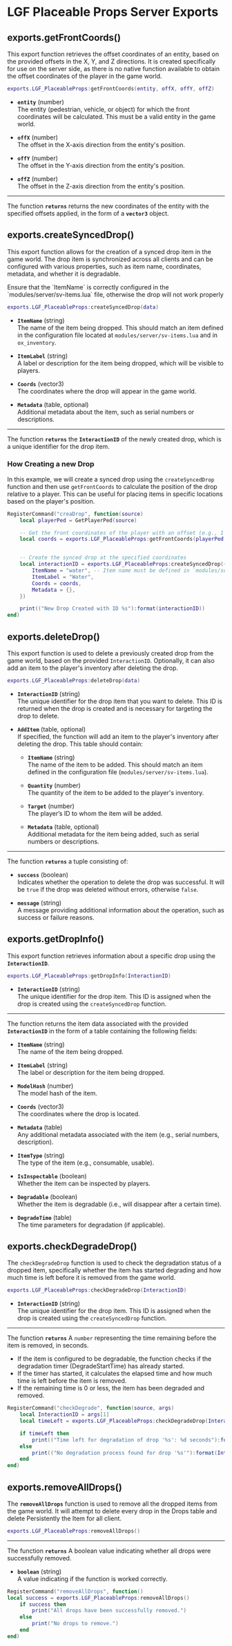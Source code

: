 
# LGF Placeable Props Server Exports

## exports.getFrontCoords()

This export function retrieves the offset coordinates of an entity, based on the provided offsets in the X, Y, and Z directions. It is created specifically for use on the server side, as there is no native function available to obtain the offset coordinates of the player in the game world.

```lua copy
exports.LGF_PlaceableProps:getFrontCoords(entity, offX, offY, offZ)
```

- **`entity`** (number)  
  The entity (pedestrian, vehicle, or object) for which the front coordinates will be calculated. This must be a valid entity in the game world.

- **`offX`** (number)  
  The offset in the X-axis direction from the entity's position.

- **`offY`** (number)  
  The offset in the Y-axis direction from the entity's position.

- **`offZ`** (number)  
  The offset in the Z-axis direction from the entity's position.

---

The function **`returns`** returns the new coordinates of the entity with the specified offsets applied, in the form of a **`vector3`** object.

## exports.createSyncedDrop()

This export function allows for the creation of a synced drop item in the game world. The drop item is synchronized across all clients and can be configured with various properties, such as item name, coordinates, metadata, and whether it is degradable.

<Callout type="warning" emoji="⚠️">
  Ensure that the `ItemName` is correctly configured in the
  `modules/server/sv-items.lua` file, otherwise the drop will not work properly
</Callout>

```lua copy
exports.LGF_PlaceableProps:createSyncedDrop(data)
```

- **`ItemName`** (string)  
  The name of the item being dropped. This should match an item defined in the configuration file located at `modules/server/sv-items.lua` and in `ox_inventory`.

- **`ItemLabel`** (string)  
  A label or description for the item being dropped, which will be visible to players.

- **`Coords`** (vector3)  
  The coordinates where the drop will appear in the game world.

- **`Metadata`** (table, optional)  
  Additional metadata about the item, such as serial numbers or descriptions.

---

The function **`returns`** the **`InteractionID`** of the newly created drop, which is a unique identifier for the drop item.

### How Creating a new Drop

In this example, we will create a synced drop using the `createSyncedDrop` function and then use `getFrontCoords` to calculate the position of the drop relative to a player. This can be useful for placing items in specific locations based on the player's position.

```lua copy
RegisterCommand("creaDrop", function(source)
    local playerPed = GetPlayerPed(source)

    -- Get the front coordinates of the player with an offset (e.g., 1 unit in front)
    local coords = exports.LGF_PlaceableProps:getFrontCoords(playerPed, 0.0, 1.0, 0.0)


    -- Create the synced drop at the specified coordinates
    local interactionID = exports.LGF_PlaceableProps:createSyncedDrop({
        ItemName = "water", -- Item name must be defined in `modules/server/sv-items.lua`
        ItemLabel = "Water",
        Coords = coords,
        Metadata = {},
    })

    print(("New Drop Created with ID %s"):format(interactionID))
end)
```

## exports.deleteDrop()

This export function is used to delete a previously created drop from the game world, based on the provided `InteractionID`. Optionally, it can also add an item to the player's inventory after deleting the drop.

```lua
exports.LGF_PlaceableProps:deleteDrop(data)
```

- **`InteractionID`** (string)  
  The unique identifier for the drop item that you want to delete. This ID is returned when the drop is created and is necessary for targeting the drop to delete.

- **`AddItem`** (table, optional)  
  If specified, the function will add an item to the player's inventory after deleting the drop. This table should contain:

  - **`ItemName`** (string)  
    The name of the item to be added. This should match an item defined in the configuration file (`modules/server/sv-items.lua`).

  - **`Quantity`** (number)  
    The quantity of the item to be added to the player's inventory.

  - **`Target`** (number)  
    The player’s ID to whom the item will be added.

  - **`Metadata`** (table, optional)  
    Additional metadata for the item being added, such as serial numbers or descriptions.

---

The function **`returns`** a tuple consisting of:

- **`success`** (boolean)  
  Indicates whether the operation to delete the drop was successful. It will be `true` if the drop was deleted without errors, otherwise `false`.

- **`message`** (string)  
  A message providing additional information about the operation, such as success or failure reasons.

## exports.getDropInfo()

This export function retrieves information about a specific drop using the **`InteractionID`**.

```lua
exports.LGF_PlaceableProps:getDropInfo(InteractionID)
```

- **`InteractionID`** (string)  
  The unique identifier for the drop item. This ID is assigned when the drop is created using the `createSyncedDrop` function.

---

The function returns the item data associated with the provided **`InteractionID`** in the form of a table containing the following fields:

- **`ItemName`** (string)  
  The name of the item being dropped.

- **`ItemLabel`** (string)  
  The label or description for the item being dropped.

- **`ModelHash`** (number)  
  The model hash of the item.

- **`Coords`** (vector3)  
  The coordinates where the drop is located.

- **`Metadata`** (table)  
  Any additional metadata associated with the item (e.g., serial numbers, description).

- **`ItemType`** (string)  
  The type of the item (e.g., consumable, usable).

- **`IsInspectable`** (boolean)  
  Whether the item can be inspected by players.

- **`Degradable`** (boolean)  
  Whether the item is degradable (i.e., will disappear after a certain time).

- **`DegradeTime`** (table)  
  The time parameters for degradation (if applicable).

## exports.checkDegradeDrop()

The `checkDegradeDrop` function is used to check the degradation status of a dropped item, specifically whether the item has started degrading and how much time is left before it is removed from the game world.

```lua
exports.LGF_PlaceableProps:checkDegradeDrop(InteractionID)
```

- **`InteractionID`** (string)  
  The unique identifier for the drop item. This ID is assigned when the drop is created using the `createSyncedDrop` function.

---

The function **`returns`** A `number` representing the time remaining before the item is removed, in seconds.

- If the item is configured to be degradable, the function checks if the degradation timer (DegradeStartTime) has already started.
- If the timer has started, it calculates the elapsed time and how much time is left before the item is removed.
- If the remaining time is 0 or less, the item has been degraded and removed.

```lua
RegisterCommand("checkDegrade", function(source, args)
    local InteractionID = args[1]
    local timeLeft = exports.LGF_PlaceableProps:checkDegradeDrop(InteractionID)

    if timeLeft then
        print(("Time left for degradation of drop '%s': %d seconds"):format(InteractionID, timeLeft))
    else
        print(("No degradation process found for drop '%s'"):format(InteractionID))
    end
end)
```

## exports.removeAllDrops()

The **`removeAllDrops`** function is used to remove all the dropped items from the game world. It will attempt to delete every drop in the Drops table and delete Persistently the Item for all client.

```lua
exports.LGF_PlaceableProps:removeAllDrops()
```

---

The function **`returns`** A boolean value indicating whether all drops were successfully removed.

- **`boolean`** (string)  
  A value indicating if the function is worked correctly.

```lua
RegisterCommand("removeAllDrops", function()
local success = exports.LGF_PlaceableProps:removeAllDrops()
    if success then
        print("All drops have been successfully removed.")
    else
        print("No drops to remove.")
    end
end)
```
